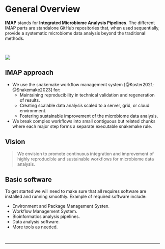 # General Overview
**IMAP** stands for **Integrated Microbiome Analysis Pipelines**. The different IMAP parts are standalone GitHub repositories that, when used sequentially, provide a systematic microbiome data analysis beyond the traditional methods. 

<br>

<img src="images/imap.png">

## IMAP approach
- We use the snakemake workflow management system [@Koster2021; @Snakemake2023] for:
  - Maintaining reproducibility in technical validation and regeneration of results.
  - Creating scalable data analysis scaled to a server, grid, or cloud environment.
  - Fostering sustainable improvement of the microbiome data analysis.
- We break complex workflows into small contiguous but related chunks where each major step forms a separate executable snakemake rule.

## Vision
> We envision to promote continuous integration and improvement of highly reproducible and sustainable workflows for microbiome data analysis.

## Basic software
To get started we will need to make sure that all requires software are installed and running smoothly. Example of required software include:

- Environment and Package Management Systen.
- Workflow Management System.
- Bioinformatics analysis pipelines.
- Data analysis software.
- More tools as needed.

<br><hr width=100%><br>

